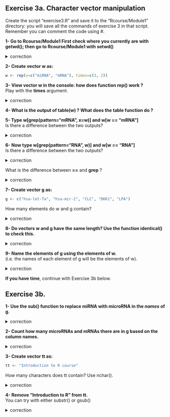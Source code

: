 ## Exercise 3a. Character vector manipulation

Create the script "exercise3.R" and save it to the "Rcourse/Module1" directory: you will save all the commands of exercise 3 in that script.
<br>Remember you can comment the code using #.

**1- Go to Rcourse/Module1
First check where you currently are with getwd();
then go to Rcourse/Module1 with setwd()**

<details>
<summary>
correction
</summary>

```r
getwd()
setwd("Rcourse/Module1")
setwd("~/Rcourse/Module1")
```

</details>

**2- Create vector w as:**

```r
w <- rep(x=c("miRNA", "mRNA"), times=c(3, 2))
```

**3- View vector w in the console: how does function rep() work ?** 
<br>Play with the **times** argument.

<details>
<summary>
correction
</summary>

```r
rep(x=c("miRNA", "mRNA"), times=c(3, 4))
rep(x=c("miRNA", "mRNA"), times=c(10, 2))
```

</details>

**4- What is the output of table(w) ? What does the table function do ?**

**5- Type w[grep(pattern="mRNA", x=w)] and w[w == "mRNA"]**
<br> Is there a difference between the two outputs?

<details>
<summary>
correction
</summary>

```r
w[grep(pattern="mRNA", w)]
w[w == "mRNA"]
# no difference between the outputs
```

</details>

**6- Now type w[grep(pattern="RNA", w)] and w[w == "RNA"]**
<br> Is there a difference between the two outputs?

<details>
<summary>
correction
</summary>

```r
w[grep(pattern="RNA", w)]
w[w == "RNA"]
# grep outputs 5 values but == outputs none
```

</details>

What is the difference between **==** and **grep** ?


<details>
<summary>
correction
</summary>

>= looks for exact matches.
<br>
grep looks for **patterns**.

</details>


**7- Create vector g as:**

```r
g <- c("hsa-let-7a", "hsa-mir-1", "CLC", "DKK1", "LPA")
```

How many elements do w and g contain?

<details>
<summary>
correction
</summary>

```r
length(w); length(g)
```

</details>

**8- Do vectors w and g have the same length? Use the function identical() to check this.**

<details>
<summary>
correction
</summary>

```r
identical(x=length(w), y=length(g))
```

</details>

**9- Name the elements of g using the elements of w.**<br> 
(i.e. the names of each element of g will be the elements of w).

<details>
<summary>
correction
</summary>

```r
names(g) <- w
```

</details>

**If you have time**, continue with Exercise 3b below.<br>

## Exercise 3b.

**1- Use the sub() function to replace miRNA with microRNA in the *names* of g.**

<details>
<summary>
correction
</summary>

```r
names(g) <- sub(pattern="miRNA", replacement="microRNA", x=names(g))
```

</details>

**2- Count how many microRNAs and mRNAs there are in g based on the column names.**

<details>
<summary>
correction
</summary>

```r
table(names(g))
```

</details>

**3- Create vector tt as:**

```r
tt <- "Introduction to R course"
```

How many characters does tt contain? Use nchar().

<details>
<summary>
correction
</summary>

```r
nchar(tt)
```

</details>

**4- Remove "Introduction to R" from tt.**
<br>You can try with either substr() or gsub()

<details>
<summary>
correction
</summary>

```r
substr(x=tt, start=17, stop=nchar(tt))
gsub(pattern="Introduction to R", replacement="", x=tt)
```

</details>


